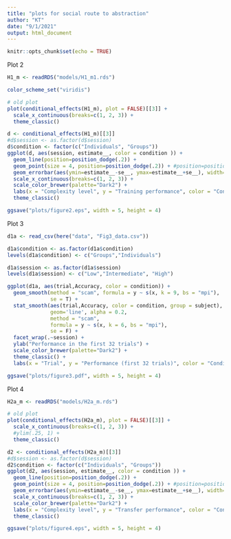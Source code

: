 ```yaml
---
title: "plots for social route to abstraction"
author: "KT"
date: "9/1/2021"
output: html_document
---
```


```r
knitr::opts_chunk$set(echo = TRUE)
```

Plot 2

```r
H1_m <- readRDS("models/H1_m1.rds")

color_scheme_set("viridis")

# old plot
plot(conditional_effects(H1_m), plot = FALSE)[[3]] + 
  scale_x_continuous(breaks=c(1, 2, 3)) + 
  theme_classic()

d <- conditional_effects(H1_m)[[3]]
#d$session <- as.factor(d$session)
d$condition <- factor(c("Individuals", "Groups"))
ggplot(d, aes(session, estimate__, color = condition )) + 
  geom_line(position=position_dodge(.2)) +
  geom_point(size = 4, position=position_dodge(.2)) + #position=position_dodge(.9)
  geom_errorbar(aes(ymin=estimate__-se__, ymax=estimate__+se__), width=.1, position=position_dodge(.2)) + #position=position_dodge(.9)
  scale_x_continuous(breaks=c(1, 2, 3)) +
  scale_color_brewer(palette="Dark2") +
  labs(x = "Complexity level", y = "Training performance", color = "Condition") +
  theme_classic()

ggsave("plots/figure2.eps", width = 5, height = 4)
```

Plot 3

```r
d1a <- read_csv(here("data", "Fig3_data.csv"))

d1a$condition <- as.factor(d1a$condition)
levels(d1a$condition) <- c("Groups","Individuals")

d1a$session <- as.factor(d1a$session)
levels(d1a$session) <- c("Low","Intermediate", "High")

ggplot(d1a, aes(trial,Accuracy, color = condition)) +
  geom_smooth(method = "scam", formula = y ~ s(x, k = 9, bs = "mpi"), 
              se = T) +
  stat_smooth(aes(trial,Accuracy, color = condition, group = subject), 
              geom='line', alpha = 0.2, 
              method = "scam", 
              formula = y ~ s(x, k = 6, bs = "mpi"), 
              se = F) +
  facet_wrap(.~session) +
  ylab("Performance in the first 32 trials") +
  scale_color_brewer(palette="Dark2") +
  theme_classic() +
  labs(x = "Trial", y = "Performance (first 32 trials)", color = "Condition")

ggsave("plots/figure3.pdf", width = 5, height = 4)
```

Plot 4

```r
H2a_m <- readRDS("models/H2a_m.rds")

# old plot
plot(conditional_effects(H2a_m), plot = FALSE)[[3]] + 
  scale_x_continuous(breaks=c(1, 2, 3)) + 
  #ylim(.25, 1) +
  theme_classic()

d2 <- conditional_effects(H2a_m)[[3]]
#d$session <- as.factor(d$session)
d2$condition <- factor(c("Individuals", "Groups"))
ggplot(d2, aes(session, estimate__, color = condition )) + 
  geom_line(position=position_dodge(.2)) +
  geom_point(size = 4, position=position_dodge(.2)) + #position=position_dodge(.9)
  geom_errorbar(aes(ymin=estimate__-se__, ymax=estimate__+se__), width=.1, position=position_dodge(.2)) + #position=position_dodge(.9)
  scale_x_continuous(breaks=c(1, 2, 3)) +
  scale_color_brewer(palette="Dark2") +
  labs(x = "Complexity level", y = "Transfer performance", color = "Condition") +
  theme_classic()

ggsave("plots/figure4.eps", width = 5, height = 4)
```

